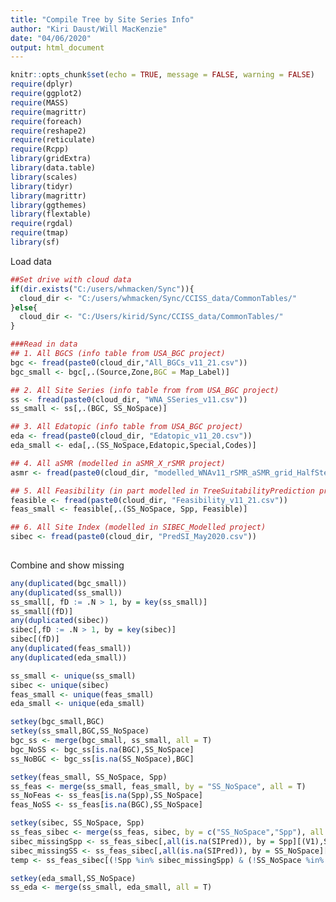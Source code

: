 ```yaml
---
title: "Compile Tree by Site Series Info"
author: "Kiri Daust/Will MacKenzie"
date: "04/06/2020"
output: html_document
---
```


```r
knitr::opts_chunk$set(echo = TRUE, message = FALSE, warning = FALSE)
require(dplyr)
require(ggplot2)
require(MASS)
require(magrittr)
require(foreach)
require(reshape2)
require(reticulate)
require(Rcpp)
library(gridExtra)
library(data.table)
library(scales)
library(tidyr)
library(magrittr)
library(ggthemes)
library(flextable)
require(rgdal)
require(tmap)
library(sf)
```

Load data

```r
##Set drive with cloud data
if(dir.exists("C:/users/whmacken/Sync")){
  cloud_dir <- "C:/users/whmacken/Sync/CCISS_data/CommonTables/"
}else{
  cloud_dir <- "C:/Users/kirid/Sync/CCISS_data/CommonTables/"
}

###Read in data
## 1. All BGCS (info table from USA_BGC project)
bgc <- fread(paste0(cloud_dir,"All_BGCs_v11_21.csv"))
bgc_small <- bgc[,.(Source,Zone,BGC = Map_Label)]

## 2. All Site Series (info table from from USA_BGC project)
ss <- fread(paste0(cloud_dir, "WNA_SSeries_v11.csv"))
ss_small <- ss[,.(BGC, SS_NoSpace)]

## 3. All Edatopic (info table from USA_BGC project)
eda <- fread(paste0(cloud_dir, "Edatopic_v11_20.csv"))
eda_small <- eda[,.(SS_NoSpace,Edatopic,Special,Codes)]

## 4. All aSMR (modelled in aSMR_X_rSMR project)
asmr <- fread(paste0(cloud_dir, "modelled_WNAv11_rSMR_aSMR_grid_HalfStep.csv"))

## 5. All Feasibility (in part modelled in TreeSuitabilityPrediction project)
feasible <- fread(paste0(cloud_dir, "Feasibility_v11_21.csv"))
feas_small <- feasible[,.(SS_NoSpace, Spp, Feasible)]

## 6. All Site Index (modelled in SIBEC_Modelled project)
sibec <- fread(paste0(cloud_dir, "PredSI_May2020.csv"))
  
```
   
Combine and show missing

```r
any(duplicated(bgc_small))
any(duplicated(ss_small))
ss_small[, fD := .N > 1, by = key(ss_small)]
ss_small[(fD)]
any(duplicated(sibec))
sibec[,fD := .N > 1, by = key(sibec)]
sibec[(fD)]
any(duplicated(feas_small))
any(duplicated(eda_small))

ss_small <- unique(ss_small)
sibec <- unique(sibec)
feas_small <- unique(feas_small)
eda_small <- unique(eda_small)

setkey(bgc_small,BGC)
setkey(ss_small,BGC,SS_NoSpace)
bgc_ss <- merge(bgc_small, ss_small, all = T)
bgc_NoSS <- bgc_ss[is.na(BGC),SS_NoSpace]
ss_NoBGC <- bgc_ss[is.na(SS_NoSpace),BGC]

setkey(feas_small, SS_NoSpace, Spp)
ss_feas <- merge(ss_small, feas_small, by = "SS_NoSpace", all = T)
ss_NoFeas <- ss_feas[is.na(Spp),SS_NoSpace]
feas_NoSS <- ss_feas[is.na(BGC),SS_NoSpace]

setkey(sibec, SS_NoSpace, Spp)
ss_feas_sibec <- merge(ss_feas, sibec, by = c("SS_NoSpace","Spp"), all = T)
sibec_missingSpp <- ss_feas_sibec[,all(is.na(SIPred)), by = Spp][(V1),Spp]
sibec_missingSS <- ss_feas_sibec[,all(is.na(SIPred)), by = SS_NoSpace][(V1),SS_NoSpace]
temp <- ss_feas_sibec[(!Spp %in% sibec_missingSpp) & (!SS_NoSpace %in% sibec_missingSS),]

setkey(eda_small,SS_NoSpace)
ss_eda <- merge(ss_small, eda_small, all = T)


```

